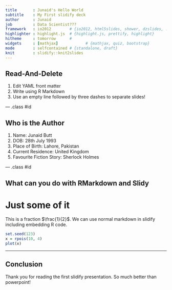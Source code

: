 ```yaml
---
title       : Junaid's Hello World
subtitle    : My First slidify deck
author      : Junaid
job         : Data Scientist???
framework   : io2012        # {io2012, html5slides, shower, dzslides, ...}
highlighter : highlight.js  # {highlight.js, prettify, highlight}
hitheme     : tomorrow      # 
widgets     : [mathjax]            # {mathjax, quiz, bootstrap}
mode        : selfcontained # {standalone, draft}
knit        : slidify::knit2slides
---
```


## Read-And-Delete

1. Edit YAML front matter
2. Write using R Markdown
3. Use an empty line followed by three dashes to separate slides!

--- .class #id 

## Who is the Author

1. Name: Junaid Butt
2. DOB: 28th July 1993
3. Place of Birth: Lahore, Pakistan
4. Current Residence: United Kingdom
5. Favourite Fiction Story: Sherlock Holmes

--- .class #id

## What can you do with RMarkdown and Slidy
# Just some of it

This is a fraction $\frac{1}{2}$. We can use normal markdown in slidify including embedding R code.

```r
set.seed(123)
x = rpois(10, 4)
plot(x)
```

--- 

## Conclusion

Thank you for reading the first slidify presentation. So much better than powerpoint!



